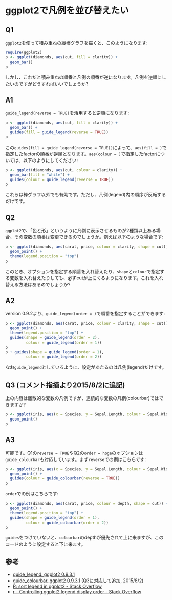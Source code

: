 # ggplot2で凡例を並び替えたい

## Q1
`ggplot2`を使って積み重ねの縦棒グラフを描くと、このようになります:

```r
require(ggplot2)
p <- ggplot(diamonds, aes(cut, fill = clarity)) + 
  geom_bar()
p
```

しかし、これだと積み重ねの順番と凡例の順番が逆になります。凡例を逆順にしたいのですがどうすればいいでしょうか?

## A1
`guide_legend(reverse = TRUE)`を活用すると逆順になります:
```r
p <- ggplot(diamonds, aes(cut, fill = clarity)) + 
  geom_bar() +
  guides(fill = guide_legend(reverse = TRUE))
p
```

この`guides(fill = guide_legend(reverse = TRUE))`によって、`aes(fill = )`で指定したfactorの順番が逆順となります。`aes(colour = )`で指定したfactorについては、以下のようにしてください:
```r
p <- ggplot(diamonds, aes(cut, colour = clarity)) + 
  geom_bar(fill = "white") +
  guides(colour = guide_legend(reverse = TRUE))
p
```

これらは棒グラフ以外でも有効です。ただし、凡例(legend)内の順序が反転するだけです。

## Q2
`ggplot2`で、「色と形」というように凡例に表示させるものが2種類以上ある場合、その変数の順番は変更できるのでしょうか。例えば以下のような場合です:
```r
p <- ggplot(diamonds, aes(carat, price, colour = clarity, shape = cut)) +
  geom_point() +
  theme(legend.position = "top")
p
```

このとき、オプションを指定する順番を入れ替えたり、`shape`と`colour`で指定する変数を入れ替えたりしても、必ずcutが上にくるようになります。これを入れ替える方法はあるのでしょうか?

## A2
version 0.9.2より、`guide_legend(order = )`で順番を指定することができます:
```r
p <- ggplot(diamonds, aes(carat, price, colour = clarity, shape = cut)) +
  geom_point() +
  theme(legend.position = "top") +
  guides(shape = guide_legend(order = 2),
         colour = guide_legend(order = 1))
p
p + guides(shape = guide_legend(order = 1),
         colour = guide_legend(order = 2))
```

なお`guide_legend`としているように、設定があたるのは凡例(legend)だけです。

## Q3 (コメント指摘より2015/8/2に追記)
上の内容は離散的な変数の凡例ですが、連続的な変数の凡例(colourbar)ではできますか?
```r
p <- ggplot(iris, aes(x = Species, y = Sepal.Length, colour = Sepal.Width)) + 
  geom_point()
p
```

## A3
可能です。Q1の`reverse = TRUE`やQ2の`order = hoge`のオプションは`guide_colourbar`も対応しています。まず`reverse`での例はこちらです:
```r
p <- ggplot(iris, aes(x = Species, y = Sepal.Length, colour = Sepal.Width)) + 
  geom_point() +
  guides(colour = guide_colourbar(reverse = TRUE))
p
```

`order`での例はこちらです:
```r
p <- ggplot(diamonds, aes(carat, price, colour = depth, shape = cut)) +
  geom_point() +
  theme(legend.position = "top") +
  guides(shape = guide_legend(order = 1),
         colour = guide_colourbar(order = 2))
p
```

`guides`をつけていないと、`colourbar`のdepthが優先されて上に来ますが、このコードのように設定すると下に来ます。


## 参考
- [guide_legend. ggplot2 0.9.3.1](http://docs.ggplot2.org/current/guide_legend.html)
- [guide_colourbar. ggplot2 0.9.3.1](http://docs.ggplot2.org/current/guide_colourbar.html) (Q3に対応して追加, 2015/8/2)
- [R: sort legend in ggplot2 - Stack Overflow](http://stackoverflow.com/questions/9577680/r-sort-legend-in-ggplot2)
- [r - Controlling ggplot2 legend display order - Stack Overflow](http://stackoverflow.com/questions/11393123/controlling-ggplot2-legend-display-order)